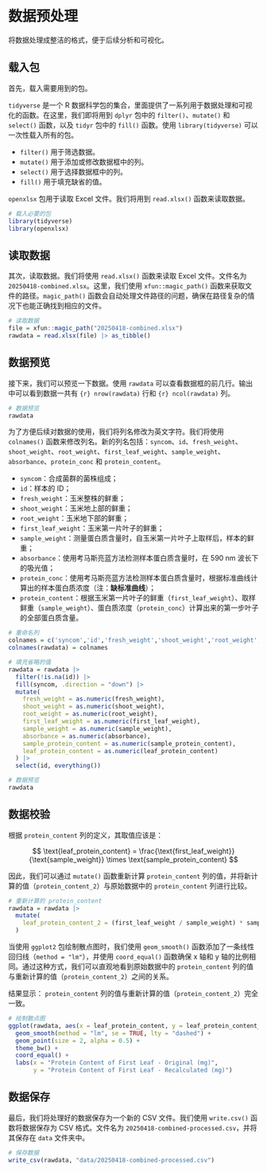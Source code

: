 # 数据预处理

将数据处理成整洁的格式，便于后续分析和可视化。

## 载入包

首先，载入需要用到的包。

`tidyverse` 是一个 R 数据科学包的集合，里面提供了一系列用于数据处理和可视化的函数。在这里，我们即将用到 `dplyr` 包中的 `filter()`、`mutate()` 和 `select()` 函数，以及 `tidyr` 包中的 `fill()` 函数。使用 `library(tidyverse)` 可以一次性载入所有的包。

- `filter()` 用于筛选数据。
- `mutate()` 用于添加或修改数据框中的列。
- `select()` 用于选择数据框中的列。
- `fill()` 用于填充缺省的值。

`openxlsx` 包用于读取 Excel 文件。我们将用到 `read.xlsx()` 函数来读取数据。

```r
# 载入必要的包
library(tidyverse)
library(openxlsx)
```

## 读取数据

其次，读取数据。我们将使用 `read.xlsx()` 函数来读取 Excel 文件。文件名为 `20250418-combined.xlsx`。这里，我们使用 `xfun::magic_path()` 函数来获取文件的路径。`magic_path()` 函数会自动处理文件路径的问题，确保在路径复杂的情况下也能正确找到相应的文件。

```r
# 读取数据
file = xfun::magic_path("20250418-combined.xlsx")
rawdata = read.xlsx(file) |> as_tibble()
```

## 数据预览

接下来，我们可以预览一下数据。使用 `rawdata` 可以查看数据框的前几行。输出中可以看到数据一共有 `{r} nrow(rawdata)` 行和 `{r} ncol(rawdata)` 列。

```r
# 数据预览
rawdata
```

为了方便后续对数据的使用，我们将列名修改为英文字符。我们将使用 `colnames()` 函数来修改列名。新的列名包括：`syncom`、`id`、`fresh_weight`、`shoot_weight`、`root_weight`、`first_leaf_weight`、`sample_weight`、`absorbance`、`protein_conc` 和 `protein_content`。

- `syncom`：合成菌群的菌株组成；
- `id`：样本的 ID；
- `fresh_weight`：玉米整株的鲜重；
- `shoot_weight`：玉米地上部的鲜重；
- `root_weight`：玉米地下部的鲜重；
- `first_leaf_weight`：玉米第一片叶子的鲜重；
- `sample_weight`：测量蛋白质含量时，自玉米第一片叶子上取样后，样本的鲜重；
- `absorbance`：使用考马斯亮蓝方法检测样本蛋白质含量时，在 590 nm 波长下的吸光值；
- `protein_conc`：使用考马斯亮蓝方法检测样本蛋白质含量时，根据标准曲线计算出的样本蛋白质浓度（注：**缺标准曲线**）；
- `protein_content`：根据玉米第一片叶子的鲜重（`first_leaf_weight`）、取样鲜重（`sample_weight`）、蛋白质浓度（`protein_conc`）计算出来的第一步叶子的全部蛋白质含量。

```r
# 重命名列
colnames = c('syncom','id','fresh_weight','shoot_weight','root_weight','first_leaf_weight','sample_weight','absorbance','sample_protein_content', 'leaf_protein_content')
colnames(rawdata) = colnames
```


```r
# 填充省略的值
rawdata = rawdata |> 
  filter(!is.na(id)) |>
  fill(syncom, .direction = "down") |> 
  mutate(
    fresh_weight = as.numeric(fresh_weight),
    shoot_weight = as.numeric(shoot_weight),
    root_weight = as.numeric(root_weight),
    first_leaf_weight = as.numeric(first_leaf_weight),
    sample_weight = as.numeric(sample_weight),
    absorbance = as.numeric(absorbance),
    sample_protein_content = as.numeric(sample_protein_content),
    leaf_protein_content = as.numeric(leaf_protein_content)
  ) |> 
  select(id, everything())

# 数据预览
rawdata
```

## 数据校验

根据 `protein_content` 列的定义，其取值应该是：

$$
\text{leaf_protein_content} = \frac{\text{first_leaf_weight}}{\text{sample_weight}} \times \text{sample_protein_content}
$$

因此，我们可以通过 `mutate()` 函数重新计算 `protein_content` 列的值，并将新计算的值（`protein_content_2`）与原始数据中的 `protein_content` 列进行比较。

```r
# 重新计算的 protein_content
rawdata = rawdata |> 
  mutate(
    leaf_protein_content_2 = (first_leaf_weight / sample_weight) * sample_protein_content
  )
```


当使用 `ggplot2` 包绘制散点图时，我们使用 `geom_smooth()` 函数添加了一条线性回归线（`method = "lm"`），并使用 `coord_equal()` 函数确保 x 轴和 y 轴的比例相同。通过这种方式，我们可以直观地看到原始数据中的 `protein_content` 列的值与重新计算的值（`protein_content_2`）之间的关系。

结果显示： `protein_content` 列的值与重新计算的值（`protein_content_2`）完全一致。

```r
# 绘制散点图
ggplot(rawdata, aes(x = leaf_protein_content, y = leaf_protein_content_2)) +
  geom_smooth(method = "lm", se = TRUE, lty = "dashed") +
  geom_point(size = 2, alpha = 0.5) +
  theme_bw() +
  coord_equal() +
  labs(x = "Protein Content of First Leaf - Original (mg)",
       y = "Protein Content of First Leaf - Recalculated (mg)")
```


## 数据保存

最后，我们将处理好的数据保存为一个新的 CSV 文件。我们使用 `write.csv()` 函数将数据保存为 CSV 格式。文件名为 `20250418-combined-processed.csv`，并将其保存在 `data` 文件夹中。


```r
# 保存数据
write_csv(rawdata, "data/20250418-combined-processed.csv")
```
